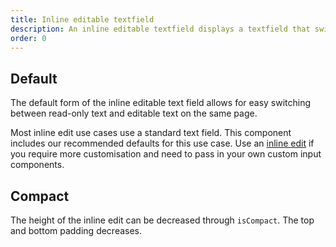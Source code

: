 ```yaml
---
title: Inline editable textfield
description: An inline editable textfield displays a textfield that switches between reading and editing on the same page.
order: 0
---
```



## Default

The default form of the inline editable text field allows for easy switching between read-only text and editable text on the same page.

Most inline edit use cases use a standard text field. This component includes our recommended defaults for this use case. Use an [inline edit](/components/inline-edit) if you require more customisation and need to pass in your own custom input components.

<Example
  Component={inlineEditableTextfieldDefault}
  packageName="@atlaskit/inline-edit"
/>

## Compact

The height of the inline edit can be decreased through `isCompact`. The top and bottom padding decreases.

<Example
  Component={inlineEditableTextfieldCompact}
  packageName="@atlaskit/inline-edit"
/>
